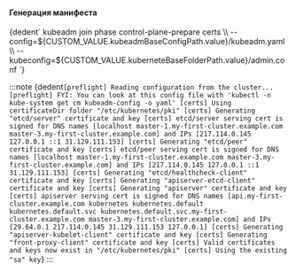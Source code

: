 



<h4>Генерация манифеста</h4>
<CodeBlock language="bash">
  {dedent`
    kubeadm join phase control-plane-prepare certs \\
      --config=${CUSTOM_VALUE.kubeadmBaseConfigPath.value}/kubeadm.yaml \\
      --kubeconfig=${CUSTOM_VALUE.kuberneteBaseFolderPath.value}/admin.conf
  `}
</CodeBlock>


:::note
<CodeBlock language="bash">
  {dedent`
    [preflight] Reading configuration from the cluster...
    [preflight] FYI: You can look at this config file with 'kubectl -n kube-system get cm kubeadm-config -o yaml'
    [certs] Using certificateDir folder "/etc/kubernetes/pki"
    [certs] Generating "etcd/server" certificate and key
    [certs] etcd/server serving cert is signed for DNS names [localhost master-1.my-first-cluster.example.com master-3.my-first-cluster.example.com] and IPs [217.114.0.145 127.0.0.1 ::1 31.129.111.153]
    [certs] Generating "etcd/peer" certificate and key
    [certs] etcd/peer serving cert is signed for DNS names [localhost master-1.my-first-cluster.example.com master-3.my-first-cluster.example.com] and IPs [217.114.0.145 127.0.0.1 ::1 31.129.111.153]
    [certs] Generating "etcd/healthcheck-client" certificate and key
    [certs] Generating "apiserver-etcd-client" certificate and key
    [certs] Generating "apiserver" certificate and key
    [certs] apiserver serving cert is signed for DNS names [api.my-first-cluster.example.com kubernetes kubernetes.default kubernetes.default.svc kubernetes.default.svc.my-first-cluster.example.com master-3.my-first-cluster.example.com] and IPs [29.64.0.1 217.114.0.145 31.129.111.153 127.0.0.1]
    [certs] Generating "apiserver-kubelet-client" certificate and key
    [certs] Generating "front-proxy-client" certificate and key
    [certs] Valid certificates and keys now exist in "/etc/kubernetes/pki"
    [certs] Using the existing "sa" key
  `}
</CodeBlock>
:::

